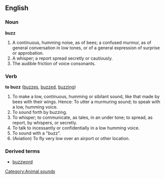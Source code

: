 ==English==
===Noun===
'''buzz'''

#A continuous, humming noise, as of bees; a confused murmur, as of general conversation in low tones, or of a general expression of surprise or approbation.
#A whisper; a report spread secretly or cautiously.
#The audible friction of voice consonants.

===Verb===
'''to buzz''' ([[buzzes]], [[buzzed]], [[buzzing]])

#To make a low, continuous, humming or sibilant sound, like that made by bees with their wings. Hence: To utter a murmuring sound; to speak with a low, humming voice.
#To sound forth by buzzing.
#To whisper; to communicate, as tales, in an under tone; to spread, as report, by whispers, or secretly.
#To talk to incessantly or confidentially in a low humming voice.
#To sound with a "buzz".
#(Aviation) To fly very low over an airport or other location.

===Derived terms===
*[[buzzword]]
[[Category:Animal sounds]]
